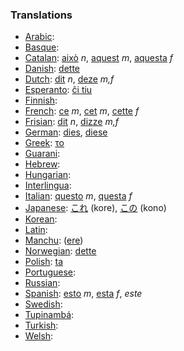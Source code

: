 ===Translations===
*[[Arabic]]: [[]]
*[[Basque]]: [[]]
*[[Catalan]]: [[això]] ''n'', [[aquest]] ''m'', [[aquesta]] ''f''
*[[Danish]]: [[dette]]
*[[Dutch]]: [[dit]] ''n'', [[deze]] ''m,f''
*[[Esperanto]]: [[ĉi tiu]]
*[[Finnish]]: [[]]
*[[French]]: [[ce]] ''m'', [[cet]] ''m'', [[cette]] ''f''
*[[Frisian]]: [[dit]] ''n'', [[dizze]] ''m,f''
*[[German]]: [[dies]], [[diese]]
*[[Greek]]: [[το]]
*[[Guarani]]: [[]]
*[[Hebrew]]: [[]]
*[[Hungarian]]: [[]]
*[[Interlingua]]: [[]]
*[[Italian]]: [[questo]] ''m'', [[questa]] ''f''
*[[Japanese]]: [[これ]] (kore), [[この]] (kono)
*[[Korean]]: [[]]
*[[Latin]]: [[]]
*[[Manchu]]: ([[ere]])
*[[Norwegian]]: [[dette]]
*[[Polish]]: [[ta]]
*[[Portuguese]]: [[]]
*[[Russian]]: [[]]
*[[Spanish]]: [[esto]] ''m'', [[esta]] ''f'', ''este''
*[[Swedish]]: [[]]
*[[Tupinambá]]: [[]]
*[[Turkish]]: [[]]
*[[Welsh]]: [[]]